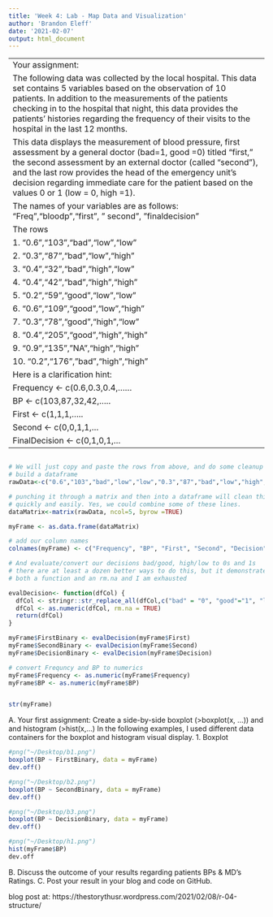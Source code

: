 ```yaml
---
title: 'Week 4: Lab - Map Data and Visualization'
author: 'Brandon Eleff'
date: '2021-02-07'
output: html_document
---
```


---
Your assignment:
  The following data was collected by the local hospital. This data set contains 5 variables based on the observation of 10 patients. In addition to the measurements of the patients checking in to the hospital that night, this data provides the patients' histories regarding the frequency of their visits to the hospital in the last 12 months.
This data displays the measurement of blood pressure, first assessment by a general doctor (bad=1, good =0) titled "first," the second assessment by an external doctor (called "second"), and the last row provides the head of the emergency unit's decision regarding immediate care for the patient based on the values 0 or 1 (low = 0, high =1).
The names of your variables are as follows: "Freq","bloodp","first”, " second”, ”finaldecision”
The rows
1.    "0.6","103","bad","low","low”
2.     "0.3","87","bad","low","high”
3.     "0.4","32","bad","high","low”
4.      "0.4","42","bad","high","high"
5.     "0.2","59","good","low","low”
6.      "0.6","109","good","low","high”
7.     "0.3","78","good","high","low”
8.      "0.4","205","good","high","high”
9.      "0.9","135",”NA","high","high"
10.    "0.2","176",”bad","high","high”
Here is a clarification hint:
  Frequency <- c(0.6,0.3,0.4,......
                 BP <- c(103,87,32,42,.....
                         First <- c(1,1,1,.....
                                    Second <- c(0,0,1,1,...
                                                FinalDecision <- c(0,1,0,1,...
---

```r

```

```r
# We will just copy and paste the rows from above, and do some cleanup as we
# build a dataframe
rawData<-c("0.6","103","bad","low","low","0.3","87","bad","low","high","0.4","32","bad","high","low","0.4","42","bad","high","high","0.2","59","good","low","low","0.6","109","good","low","high","0.3","78","good","high","low","0.4","205","good","high","high","0.9","135","NA","high","high","0.2","176","bad","high","high")

# punching it through a matrix and then into a dataframe will clean things up
# quickly and easily. Yes, we could combine some of these lines.
dataMatrix<-matrix(rawData, ncol=5, byrow =TRUE)

myFrame <- as.data.frame(dataMatrix)

# add our column names
colnames(myFrame) <- c("Frequency", "BP", "First", "Second", "Decision")

# And evaluate/convert our decisions bad/good, high/low to 0s and 1s
# there are at least a dozen better ways to do this, but it demonstrates
# both a function and an rm.na and I am exhausted

evalDecision<- function(dfCol) {
  dfCol <- stringr::str_replace_all(dfCol,c("bad" = "0", "good"="1", "low" = "0", "high" = "1", "NA" = NA))
  dfCol <- as.numeric(dfCol, rm.na = TRUE)
  return(dfCol)
}

myFrame$FirstBinary <- evalDecision(myFrame$First)
myFrame$SecondBinary <- evalDecision(myFrame$Second)
myFrame$DecisionBinary <- evalDecision(myFrame$Decision)

# convert Frequncy and BP to numerics
myFrame$Frequency <- as.numeric(myFrame$Frequency)
myFrame$BP <- as.numeric(myFrame$BP)


str(myFrame)
```

A. Your first assignment: Create a side-by-side boxplot (>boxplot(x, ...)) and and histogram (>hist(x,...)
In the following examples, I used different data containers for the boxplot and histogram visual display. 
1. Boxplot 

```r
#png("~/Desktop/b1.png")
boxplot(BP ~ FirstBinary, data = myFrame)
dev.off()

#png("~/Desktop/b2.png")
boxplot(BP ~ SecondBinary, data = myFrame)
dev.off()

#png("~/Desktop/b3.png")
boxplot(BP ~ DecisionBinary, data = myFrame)
dev.off()
```

```r
#png("~/Desktop/h1.png")
hist(myFrame$BP)
dev.off

```

B. Discuss the outcome of your results regarding patients BPs & MD’s Ratings.
C. Post your result in your blog and code on GitHub. 

blog post at: 
https://thestorythusr.wordpress.com/2021/02/08/r-04-structure/